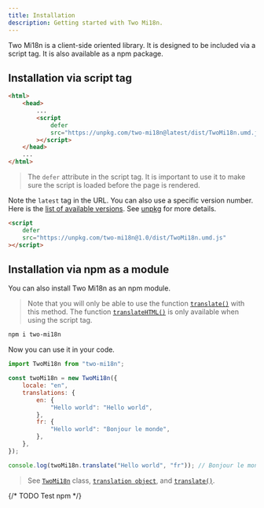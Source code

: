 ```yaml
---
title: Installation
description: Getting started with Two Mi18n.
---
```


Two Mi18n is a client-side oriented library. It is designed to be included via a script tag. It is also available as a npm package.

## Installation via script tag

```html
<html>
	<head>
		...
		<script
			defer
			src="https://unpkg.com/two-mi18n@latest/dist/TwoMi18n.umd.js"
		></script>
	</head>
	...
</html>
```

> The `defer` attribute in the script tag. It is important to use it to make sure the script is loaded before the page is rendered.

Note the `latest` tag in the URL. You can also use a specific version number. Here is the [list of available versions](https://www.npmjs.com/package/two-mi18n?activeTab=versions).
See [unpkg](https://unpkg.com/) for more details.

```html
<script
	defer
	src="https://unpkg.com/two-mi18n@1.0/dist/TwoMi18n.umd.js"
></script>
```

## Installation via npm as a module

You can also install Two Mi18n as an npm module.

> Note that you will only be able to use the function [`translate()`](usages/translate) with this method. The function [`translateHTML()`](usages/translate-html) is only available when using the script tag.

```bash frame="none"
npm i two-mi18n
```

Now you can use it in your code.

```js
import TwoMi18n from "two-mi18n";

const twoMi18n = new TwoMi18n({
	locale: "en",
	translations: {
		en: {
			"Hello world": "Hello world",
		},
		fr: {
			"Hello world": "Bonjour le monde",
		},
	},
});

console.log(twoMi18n.translate("Hello world", "fr")); // Bonjour le monde
```

> See [`TwoMi18n`](usages/initialization#the-twomi18n-object) class, [`translation object`](usages/initialization#the-translations-object), and [`translate()`](usages/translate).

{/* TODO Test npm */}
